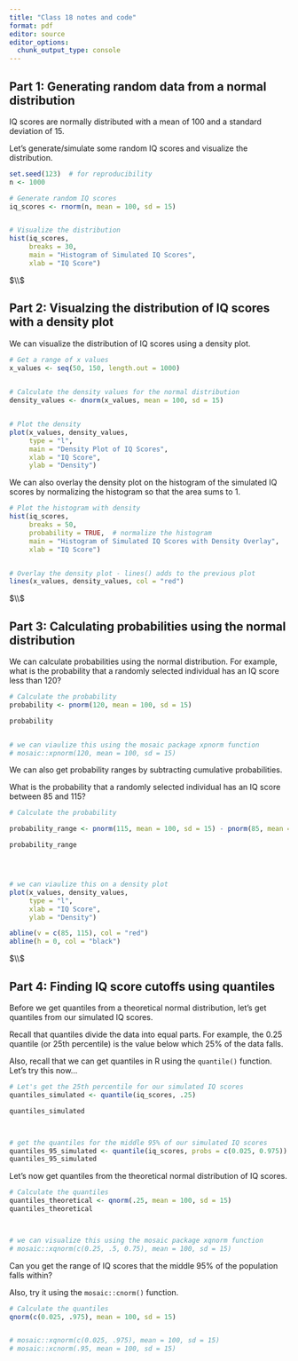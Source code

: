 ---
title: "Class 18 notes and code"
format: pdf
editor: source
editor_options: 
  chunk_output_type: console
---







## Part 1: Generating random data from a normal distribution


IQ scores are normally distributed with a mean of 100 and a standard deviation of 15.

Let's generate/simulate some random IQ scores and visualize the distribution.



```{r normal_data}

set.seed(123)  # for reproducibility
n <- 1000

# Generate random IQ scores
iq_scores <- rnorm(n, mean = 100, sd = 15)


# Visualize the distribution
hist(iq_scores, 
     breaks = 30, 
     main = "Histogram of Simulated IQ Scores", 
     xlab = "IQ Score")


```





$\\$





## Part 2: Visualzing the distribution of IQ scores with a density plot


We can visualize the distribution of IQ scores using a density plot.


```{r density_plot}

# Get a range of x values
x_values <- seq(50, 150, length.out = 1000)

                
# Calculate the density values for the normal distribution
density_values <- dnorm(x_values, mean = 100, sd = 15)


# Plot the density
plot(x_values, density_values,
     type = "l",
     main = "Density Plot of IQ Scores",
     xlab = "IQ Score",
     ylab = "Density")

```


We can also overlay the density plot on the histogram of the simulated IQ scores by normalizing the histogram so that the area sums to 1.


```{r overlay_density}

# Plot the histogram with density
hist(iq_scores,
     breaks = 50,
     probability = TRUE,  # normalize the histogram
     main = "Histogram of Simulated IQ Scores with Density Overlay",
     xlab = "IQ Score")


# Overlay the density plot - lines() adds to the previous plot
lines(x_values, density_values, col = "red")

```






$\\$





## Part 3: Calculating probabilities using the normal distribution

We can calculate probabilities using the normal distribution. For example, what is the probability that a randomly selected individual has an IQ score less than 120?


```{r calculate_probability}

# Calculate the probability
probability <- pnorm(120, mean = 100, sd = 15)

probability


# we can viaulize this using the mosaic package xpnorm function
# mosaic::xpnorm(120, mean = 100, sd = 15)


```


We can also get probability ranges by subtracting cumulative probabilities.

What is the probability that a randomly selected individual has an IQ score between 85 and 115?


```{r calculate_probability_range}

# Calculate the probability

probability_range <- pnorm(115, mean = 100, sd = 15) - pnorm(85, mean = 100, sd = 15)

probability_range




# we can viaulize this on a density plot 
plot(x_values, density_values,
     type = "l",
     xlab = "IQ Score",
     ylab = "Density")

abline(v = c(85, 115), col = "red")
abline(h = 0, col = "black")


```





$\\$





## Part 4: Finding IQ score cutoffs using quantiles


Before we get quantiles from a theoretical normal distribution, let's get
quantiles from our simulated IQ scores.

Recall that quantiles divide the data into equal parts. For example, the 0.25
quantile (or 25th percentile) is the value below which 25% of the data falls.

Also, recall that we can get quantiles in R using the `quantile()` function.
Let's try this now...


```{r quantiles_simulated}

# Let's get the 25th percentile for our simulated IQ scores
quantiles_simulated <- quantile(iq_scores, .25)

quantiles_simulated



# get the quantiles for the middle 95% of our simulated IQ scores
quantiles_95_simulated <- quantile(iq_scores, probs = c(0.025, 0.975))
quantiles_95_simulated


```


Let's now get quantiles from the theoretical normal distribution of IQ scores.



```{r find_cutoff}

# Calculate the quantiles
quantiles_theoretical <- qnorm(.25, mean = 100, sd = 15)
quantiles_theoretical



# we can visualize this using the mosaic package xqnorm function
# mosaic::xqnorm(c(0.25, .5, 0.75), mean = 100, sd = 15)

```


Can you get the range of IQ scores that the middle 95% of the population falls within?


Also, try it using the `mosaic::cnorm()` function.


```{r find_95_cutoff}

# Calculate the quantiles
qnorm(c(0.025, .975), mean = 100, sd = 15)


# mosaic::xqnorm(c(0.025, .975), mean = 100, sd = 15)
# mosaic::xcnorm(.95, mean = 100, sd = 15)


```





